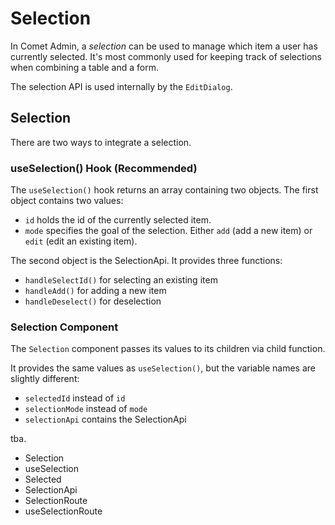 
<Meta title="Docs/Components/Selection" />

# Selection

In Comet Admin, a _selection_ can be used to manage which item a user has currently selected.
It's most commonly used for keeping track of selections when combining a table and a form.

The selection API is used internally by the `EditDialog`.

## Selection

There are two ways to integrate a selection.

### useSelection() Hook (Recommended)

The `useSelection()` hook returns an array containing two objects.
The first object contains two values:

-   `id` holds the id of the currently selected item.
-   `mode` specifies the goal of the selection. Either `add` (add a new item) or `edit` (edit an existing item).

The second object is the SelectionApi. It provides three functions:

-   `handleSelectId()` for selecting an existing item
-   `handleAdd()` for adding a new item
-   `handleDeselect()` for deselection

<Story id="stories-components-selection-useselection-hook--useselection-hook" />

### Selection Component

The `Selection` component passes its values to its children via child function.

It provides the same values as `useSelection()`, but the variable names are slightly different:

-   `selectedId` instead of `id`
-   `selectionMode` instead of `mode`
-   `selectionApi` contains the SelectionApi

<Story id="stories-components-selection-selection-component--selection-component" />

tba.

-   Selection
-   useSelection
-   Selected
-   SelectionApi
-   SelectionRoute
-   useSelectionRoute
